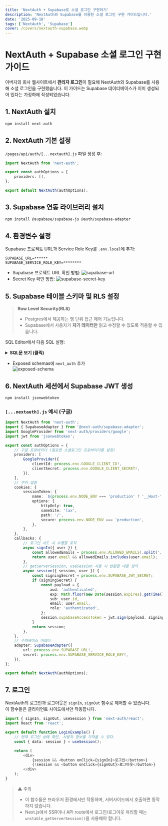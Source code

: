 ```yaml
---
title: 'NextAuth + Supabase로 소셜 로그인 구현하기'
description: 'NextAuth와 Supabase를 이용한 소셜 로그인 구현 가이드입니다.'
date: '2025-09-18'
tags: ['NextAuth', 'Supabase']
cover: /covers/nextauth-supabase.webp
---
```


# NextAuth + Supabase 소셜 로그인 구현 가이드

아버지의 회사 웹사이트에서 **관리자 로그인**이 필요해 NextAuth와 Supabase를 사용해 소셜 로그인을 구현했습니다. 이 가이드는 Supabase 데이터베이스가 이미 생성되어 있다는 가정하에 작성되었습니다.

## 1. NextAuth 설치

```bash
npm install next-auth
```

## 2. NextAuth 기본 설정

`/pages/api/auth/[...nextauth].js` 파일 생성 후:

```typescript
import NextAuth from 'next-auth';

export const authOptions = {
    providers: [],
};

export default NextAuth(authOptions);
```

## 3. Supabase 연동 라이브러리 설치

```bash
npm install @supabase/supabase-js @auth/supabase-adapter
```

## 4. 환경변수 설정

Supabase 프로젝트 URL과 Service Role Key를 `.env.local`에 추가:

```
SUPABASE_URL=******
SUPABASE_SERVICE_ROLE_KEY=********
```

-   Supabase 프로젝트 URL 확인 방법:
    ![supabase-url](/images/nextauth-supabase/url.png)
-   Secret Key 확인 방법:
    ![supabase-secret-key](/images/nextauth-supabase/secret.png)

## 5. Supabase 테이블 스키마 및 RLS 설정

> **Row Level Security(RLS)**
>
> -   Postgres에서 제공하는 행 단위 접근 제어 기능입니다.
> -   Supabase에서 사용자가 **자기 데이터만** 읽고 수정할 수 있도록 적용할 수 있습니다.

SQL Editor에서 다음 SQL 실행:

<details>
  <summary>
   <strong style={{textDecoration : "underline"}}>SQL문 보기 (클릭)</strong>
  </summary>

```sql
CREATE SCHEMA next_auth;

GRANT USAGE ON SCHEMA next_auth TO service_role;
GRANT ALL ON SCHEMA next_auth TO postgres;

CREATE TABLE IF NOT EXISTS next_auth.users (
  id uuid NOT NULL DEFAULT uuid_generate_v4(),
  name text,
  email text,
  "emailVerified" timestamp with time zone,
  image text,
  CONSTRAINT users_pkey PRIMARY KEY (id),
  CONSTRAINT email_unique UNIQUE (email)
);

GRANT ALL ON TABLE next_auth.users TO postgres;
GRANT ALL ON TABLE next_auth.users TO service_role;

CREATE FUNCTION next_auth.uid() RETURNS uuid
LANGUAGE sql STABLE AS $$
  select coalesce(
    nullif(current_setting('request.jwt.claim.sub', true), ''),
    (nullif(current_setting('request.jwt.claims', true), '')::jsonb ->> 'sub')
  )::uuid
$$;

CREATE TABLE IF NOT EXISTS next_auth.sessions (
  id uuid NOT NULL DEFAULT uuid_generate_v4(),
  expires timestamp with time zone NOT NULL,
  "sessionToken" text NOT NULL,
  "userId" uuid,
  CONSTRAINT sessions_pkey PRIMARY KEY (id),
  CONSTRAINT sessionToken_unique UNIQUE ("sessionToken"),
  CONSTRAINT "sessions_userId_fkey" FOREIGN KEY ("userId")
    REFERENCES next_auth.users (id)
    ON UPDATE NO ACTION
    ON DELETE CASCADE
);

GRANT ALL ON TABLE next_auth.sessions TO postgres;
GRANT ALL ON TABLE next_auth.sessions TO service_role;

CREATE TABLE IF NOT EXISTS next_auth.accounts (
  id uuid NOT NULL DEFAULT uuid_generate_v4(),
  type text NOT NULL,
  provider text NOT NULL,
  "providerAccountId" text NOT NULL,
  refresh_token text,
  access_token text,
  expires_at bigint,
  token_type text,
  scope text,
  id_token text,
  session_state text,
  oauth_token_secret text,
  oauth_token text,
  "userId" uuid,
  CONSTRAINT accounts_pkey PRIMARY KEY (id),
  CONSTRAINT provider_unique UNIQUE (provider, "providerAccountId"),
  CONSTRAINT "accounts_userId_fkey" FOREIGN KEY ("userId")
    REFERENCES next_auth.users (id)
    ON UPDATE NO ACTION
    ON DELETE CASCADE
);

GRANT ALL ON TABLE next_auth.accounts TO postgres;
GRANT ALL ON TABLE next_auth.accounts TO service_role;

CREATE TABLE IF NOT EXISTS next_auth.verification_tokens (
  identifier text,
  token text,
  expires timestamp with time zone NOT NULL,
  CONSTRAINT verification_tokens_pkey PRIMARY KEY (token),
  CONSTRAINT token_unique UNIQUE (token),
  CONSTRAINT token_identifier_unique UNIQUE (token, identifier)
);

GRANT ALL ON TABLE next_auth.verification_tokens TO postgres;
GRANT ALL ON TABLE next_auth.verification_tokens TO service_role;
```

</details>

-   Exposed schemas에 `next_auth` 추가  
    ![exposed-schema](/images/nextauth-supabase/exposed.png)

## 6. NextAuth 세션에서 Supabase JWT 생성

```bash
npm install jsonwebtoken
```

### `[...nextauth].js` 예시 (구글)

```typescript
import NextAuth from 'next-auth';
import { SupabaseAdapter } from '@next-auth/supabase-adapter';
import GoogleProvider from 'next-auth/providers/google';
import jwt from 'jsonwebtoken';

export const authOptions = {
    // 구글 프로바이더 (필요한 소셜로그인 프로바이더를 설정)
    providers: [
        GoogleProvider({
            clientId: process.env.GOOGLE_CLIENT_ID!,
            clientSecret: process.env.GOOGLE_CLIENT_SECRET!,
        }),
    ],
    // 쿠키 설정
    cookies: {
        sessionToken: {
            name: `${process.env.NODE_ENV === 'production' ? '__Host-' : ''}next-auth.session-token`,
            options: {
                httpOnly: true,
                sameSite: 'lax',
                path: '/',
                secure: process.env.NODE_ENV === 'production',
            },
        },
    },
    callbacks: {
        // 로그인 시도 시 수행할 로직
        async signIn({ user }) {
            const allowedEmails = process.env.ALLOWED_EMAILS!.split(',');
            return user.email && allowedEmails.includes(user.email);
        },
        // getServerSession, useSession 사용 시 반환할 내용 정의
        async session({ session, user }) {
            const signingSecret = process.env.SUPABASE_JWT_SECRET;
            if (signingSecret) {
                const payload = {
                    aud: 'authenticated',
                    exp: Math.floor(new Date(session.expires).getTime() / 1000),
                    sub: user.id,
                    email: user.email,
                    role: 'authenticated',
                };
                session.supabaseAccessToken = jwt.sign(payload, signingSecret);
            }
            return session;
        },
    },
    // 수파베이스 어뎁터
    adapter: SupabaseAdapter({
        url: process.env.SUPABASE_URL!,
        secret: process.env.SUPABASE_SERVICE_ROLE_KEY!,
    }),
};

export default NextAuth(authOptions);
```

## 7. 로그인

NextAuth의 로그인과 로그아웃은 `signIn`, `signOut` 함수로 제어할 수 있습니다.  
이 함수들은 클라이언트 사이드에서만 작동합니다.

```typescript
import { signIn, signOut, useSession } from 'next-auth/react';
import React from 'react';

export default function LoginExample() {
    // 현재 로그인 상태 확인, 사용자 정보를 가져올 수 있다.
    const { data: session } = useSession();

    return (
        <div>
            {session && <button onClick={signIn}>로그인</button>}
            {!session && <button onClick={signOut}>로그아웃</button>}
        </div>
    );
}
```

> ⚠️ 주의
>
> -   이 함수들은 브라우저 환경에서만 작동하며, 서버사이드에서 호출하면 동작하지 않습니다.
> -   Next.js에서 SSR이나 API route에서 로그인/로그아웃 처리할 때는 `unstable_getServerSession()`을 사용해야 합니다.
